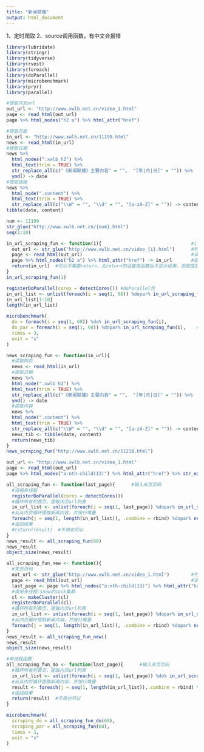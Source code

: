 ---
title: "新闻联播"
output: html_document
---

1、定时爬取
2、source调用函数，有中文会报错

```{r}
library(lubridate)
library(stringr)
library(tidyverse)
library(rvest)
library(foreach)
library(doParallel)
library(microbenchmark)
library(pryr)
library(parallel)
```


```{r 单页面测试：内文url}
#提取内文url
out_url <- "http://www.xwlb.net.cn/video_1.html"
page <- read_html(out_url)
page %>% html_nodes("h2 a") %>% html_attr("href")
```


```{r 单页面测试:内容抓取}
#提取页面
in_url <- "http://www.xwlb.net.cn/11199.html"
news <- read_html(in_url)
#提取日期
news %>% 
  html_nodes(".xwlb h2") %>% 
  html_text(trim = TRUE) %>% 
  str_replace_all(c("《新闻联播》主要内容" = "",  "[年|月|日]" = "")) %>% 
  ymd() -> date
#提取链接
news %>% 
  html_node(".content") %>% 
  html_text(trim = TRUE) %>% 
  str_replace_all(c("\\W" = "", "\\d" = "", "[a-zA-Z]" = "")) -> content
tibble(date, content)
```

```{r 字符拼接测试}
num <- 11199
str_glue("http://www.xwlb.net.cn/{num}.html")
seq(1:10)
```

```{r 内文url抓取函数}
in_url_scraping_fun <- function(i){                                 #i为页码
  out_url <- str_glue("http://www.xwlb.net.cn/video_{i}.html")      #列表页url
  page <- read_html(out_url)                                        #读取列表页内容
  page %>% html_nodes("h2 a") %>% html_attr("href") -> in_url       #提取每页的内页链接
  return(in_url)  #可以不需要return，无return的话套用函数后不显示结果，但赋值后结果一样
}
in_url_scraping_fun(1)
```


```{r 内文url抓取测试}
registerDoParallel(cores = detectCores()) #doParallel包
in_url_list <- unlist(foreach(i = seq(1, 68)) %dopar% in_url_scraping_fun(i)) #循环抓取所有列表页的内文链接
in_url_list[1:10]
length(in_url_list)
```

```{r 并行测试}
microbenchmark(
  do = foreach(i = seq(1, 68)) %do% in_url_scraping_fun(i),
  do_par = foreach(i = seq(1, 68)) %dopar% in_url_scraping_fun(i),    #7倍速度
  times = 3,
  unit = "s"
)
```


```{r 内容面抓取函数}
news_scraping_fun <- function(in_url){
  #读取网页
  news <- read_html(in_url)
  #提取日期
  news %>% 
  html_node(".xwlb h2") %>% 
  html_text(trim = TRUE) %>% 
  str_replace_all(c("《新闻联播》主要内容" = "",  "[年|月|日]" = "")) %>% 
  ymd() -> date
  #提取内容
  news %>% 
  html_node(".content") %>% 
  html_text(trim = TRUE) %>% 
  str_replace_all(c("\\W" = "", "\\d" = "", "[a-zA-Z]" = "")) -> content
  news_tib <- tibble(date, content)
  return(news_tib)
}
news_scraping_fun("http://www.xwlb.net.cn/11218.html")
```
```{r 自动提取末页页码}
out_url <- "http://www.xwlb.net.cn/video_1.html"
page <- read_html(out_url)
page %>% html_nodes("a:nth-child(13)") %>% html_attr("href") %>% str_extract("\\d+") %>% as.integer()
```



```{r 函数组合}
all_scraping_fun <- function(last_page){      #输入末页页码
  #调用多线程
  registerDoParallel(cores = detectCores())
  #循环所有列表页，提取内页url列表
  in_url_list <- unlist(foreach(i = seq(1, last_page)) %dopar% in_url_scraping_fun(i))
  #从从内页循环提取新闻内容，并按行堆叠
  foreach(j = seq(1, length(in_url_list)), .combine = rbind) %dopar% news_scraping_fun(in_url_list[j])
  #返回结果
  #return(result)  #不用也可以
}
news_result <- all_scraping_fun(68)
news_result
object_size(news_result)
```

```{r 默认输入末页}
all_scraping_fun_new <- function(){
  #末页页码
  out_url <- str_glue("http://www.xwlb.net.cn/video_1.html")        #列表页url
  page <- read_html(out_url)                                        #读取列表页内容
  last_page <- page %>% html_nodes("a:nth-child(13)") %>% html_attr("href") %>% str_extract("\\d+") %>% as.integer()
  #调用多线程:snow的sock集群
  cl <- makeCluster(cl)
  registerDoParallel(cl)
  #循环所有列表页，提取内页url列表
  in_url_list <- unlist(foreach(i = seq(1, last_page)) %dopar% in_url_scraping_fun(i))
  #从内页循环提取新闻内容，并按行堆叠
  foreach(j = seq(1, length(in_url_list)), .combine = rbind) %dopar% news_scraping_fun(in_url_list[j])
}
news_result <- all_scraping_fun_new()
news_result
object_size(news_result)
```


```{r}
#单线程函数
all_scraping_fun_do <- function(last_page){      #输入末页页码
  #循环所有列表页，提取内页url列表
  in_url_list <- unlist(foreach(i = seq(1, last_page)) %do% in_url_scraping_fun(i))
  #从从内页循环提取新闻内容，并按行堆叠
  result <- foreach(j = seq(1, length(in_url_list)),.combine = rbind) %do% news_scraping_fun(in_url_list[j])
  #返回结果
  return(result)  #不用也可以
}
```


```{r}
microbenchmark(
  scraping_do = all_scraping_fun_do(68),
  scraping_par = all_scraping_fun(68),
  times = 1,
  unit = "s"
)
```

